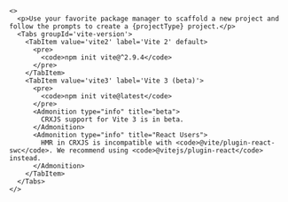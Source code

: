
    <>
      <p>Use your favorite package manager to scaffold a new project and follow the prompts to create a {projectType} project.</p>
      <Tabs groupId='vite-version'>
        <TabItem value='vite2' label='Vite 2' default>
          <pre>
            <code>npm init vite@^2.9.4</code>
          </pre>
        </TabItem>
        <TabItem value='vite3' label='Vite 3 (beta)'>
          <pre>
            <code>npm init vite@latest</code>
          </pre>
          <Admonition type="info" title="beta">
            CRXJS support for Vite 3 is in beta.
          </Admonition>
          <Admonition type="info" title="React Users">
            HMR in CRXJS is incompatible with <code>@vite/plugin-react-swc</code>. We recommend using <code>@vitejs/plugin-react</code> instead.
          </Admonition>
        </TabItem>
      </Tabs>
    </>